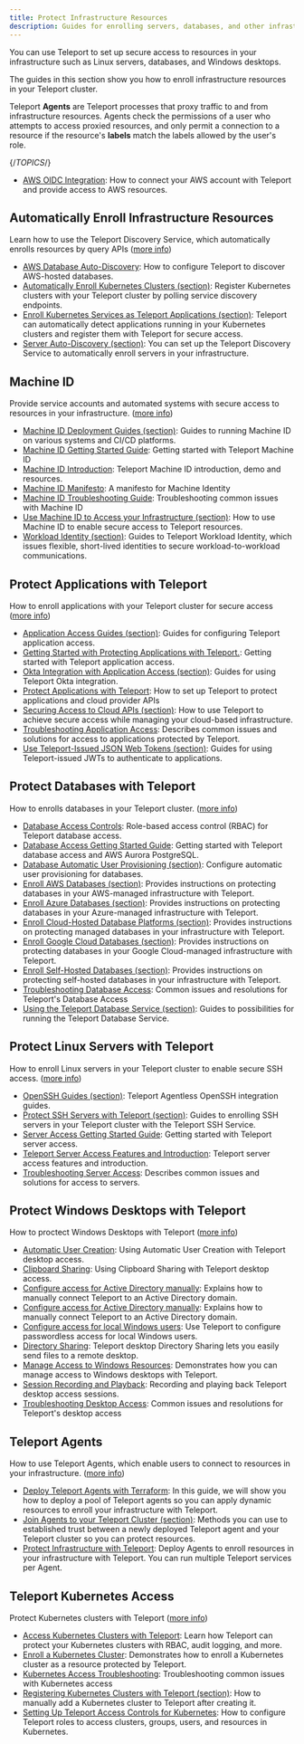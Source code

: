 ```yaml
---
title: Protect Infrastructure Resources
description: Guides for enrolling servers, databases, and other infrastructure resources with Teleport so you can set up secure access.
---
```


You can use Teleport to set up secure access to resources in your infrastructure
such as Linux servers, databases, and Windows desktops. 

The guides in this section show you how to enroll infrastructure resources in
your Teleport cluster.

Teleport **Agents** are Teleport processes that proxy traffic to and from
infrastructure resources.  Agents check the permissions of a user who attempts
to access proxied resources, and only permit a connection to a resource if the
resource's **labels** match the labels allowed by the user's role.

{/*TOPICS*/}

- [AWS OIDC Integration](protect-resources/awsoidc-integration.mdx): How to connect your AWS account with Teleport and provide access to AWS resources.

## Automatically Enroll Infrastructure Resources

Learn how to use the Teleport Discovery Service, which automatically enrolls resources by query APIs ([more info](protect-resources/auto-discovery.mdx))

- [AWS Database Auto-Discovery](protect-resources/auto-discovery/databases.mdx): How to configure Teleport to discover AWS-hosted databases.
- [Automatically Enroll Kubernetes Clusters (section)](protect-resources/auto-discovery/kubernetes.mdx): Register Kubernetes clusters with your Teleport cluster by polling service discovery endpoints.
- [Enroll Kubernetes Services as Teleport Applications (section)](protect-resources/auto-discovery/kubernetes-applications.mdx): Teleport can automatically detect applications running in your Kubernetes clusters and register them with Teleport for secure access.
- [Server Auto-Discovery (section)](protect-resources/auto-discovery/servers.mdx): You can set up the Teleport Discovery Service to automatically enroll servers in your infrastructure.

## Machine ID

Provide service accounts and automated systems with secure access to resources in your infrastructure. ([more info](protect-resources/machine-id.mdx))

- [Machine ID Deployment Guides (section)](protect-resources/machine-id/deployment.mdx): Guides to running Machine ID on various systems and CI/CD platforms.
- [Machine ID Getting Started Guide](protect-resources/machine-id/getting-started.mdx): Getting started with Teleport Machine ID
- [Machine ID Introduction](protect-resources/machine-id/introduction.mdx): Teleport Machine ID introduction, demo and resources.
- [Machine ID Manifesto](protect-resources/machine-id/manifesto.mdx): A manifesto for Machine Identity
- [Machine ID Troubleshooting Guide](protect-resources/machine-id/troubleshooting.mdx): Troubleshooting common issues with Machine ID
- [Use Machine ID to Access your Infrastructure (section)](protect-resources/machine-id/access-guides.mdx): How to use Machine ID to enable secure access to Teleport resources.
- [Workload Identity (section)](protect-resources/machine-id/workload-identity.mdx): Guides to Teleport Workload Identity, which issues flexible, short-lived identities to secure workload-to-workload communications.

## Protect Applications with Teleport

How to enroll applications with your Teleport cluster for secure access ([more info](protect-resources/application-access.mdx))

- [Application Access Guides (section)](protect-resources/application-access/guides.mdx): Guides for configuring Teleport application access.
- [Getting Started with Protecting Applications with Teleport.](protect-resources/application-access/getting-started.mdx): Getting started with Teleport application access.
- [Okta Integration with Application Access (section)](protect-resources/application-access/okta.mdx): Guides for using Teleport Okta integration.
- [Protect Applications with Teleport](protect-resources/application-access/introduction.mdx): How to set up Teleport to protect applications and cloud provider APIs
- [Securing Access to Cloud APIs (section)](protect-resources/application-access/cloud-apis.mdx): How to use Teleport to achieve secure access while managing your cloud-based infrastructure.
- [Troubleshooting Application Access](protect-resources/application-access/troubleshooting-apps.mdx): Describes common issues and solutions for access to applications protected by Teleport.
- [Use Teleport-Issued JSON Web Tokens (section)](protect-resources/application-access/jwt.mdx): Guides for using Teleport-issued JWTs to authenticate to applications.

## Protect Databases with Teleport

How to enrolls databases in your Teleport cluster. ([more info](protect-resources/database-access.mdx))

- [Database Access Controls](protect-resources/database-access/rbac.mdx): Role-based access control (RBAC) for Teleport database access.
- [Database Access Getting Started Guide](protect-resources/database-access/getting-started.mdx): Getting started with Teleport database access and AWS Aurora PostgreSQL.
- [Database Automatic User Provisioning (section)](protect-resources/database-access/auto-user-provisioning.mdx): Configure automatic user provisioning for databases.
- [Enroll AWS Databases (section)](protect-resources/database-access/enroll-aws-databases.mdx): Provides instructions on protecting databases in your AWS-managed infrastructure with Teleport.
- [Enroll Azure Databases (section)](protect-resources/database-access/enroll-azure-databases.mdx): Provides instructions on protecting databases in your Azure-managed infrastructure with Teleport.
- [Enroll Cloud-Hosted Database Platforms (section)](protect-resources/database-access/enroll-managed-databases.mdx): Provides instructions on protecting managed databases in your infrastructure with Teleport.
- [Enroll Google Cloud Databases (section)](protect-resources/database-access/enroll-google-cloud-databases.mdx): Provides instructions on protecting databases in your Google Cloud-managed infrastructure with Teleport.
- [Enroll Self-Hosted Databases (section)](protect-resources/database-access/enroll-self-hosted-databases.mdx): Provides instructions on protecting self-hosted databases in your infrastructure with Teleport.
- [Troubleshooting Database Access](protect-resources/database-access/troubleshooting.mdx): Common issues and resolutions for Teleport's Database Access
- [Using the Teleport Database Service (section)](protect-resources/database-access/guides.mdx): Guides to possibilities for running the Teleport Database Service.

## Protect Linux Servers with Teleport

How to enroll Linux servers in your Teleport cluster to enable secure SSH access. ([more info](protect-resources/server-access.mdx))

- [OpenSSH Guides (section)](protect-resources/server-access/openssh.mdx): Teleport Agentless OpenSSH integration guides.
- [Protect SSH Servers with Teleport (section)](protect-resources/server-access/guides.mdx): Guides to enrolling SSH servers in your Teleport cluster with the Teleport SSH Service.
- [Server Access Getting Started Guide](protect-resources/server-access/getting-started.mdx): Getting started with Teleport server access.
- [Teleport Server Access Features and Introduction](protect-resources/server-access/introduction.mdx): Teleport server access features and introduction.
- [Troubleshooting Server Access](protect-resources/server-access/troubleshooting-server.mdx): Describes common issues and solutions for access to servers.

## Protect Windows Desktops with Teleport

How to proctect Windows Desktops with Teleport ([more info](protect-resources/desktop-access.mdx))

- [Automatic User Creation](protect-resources/desktop-access/user-creation.mdx): Using Automatic User Creation with Teleport desktop access.
- [Clipboard Sharing](protect-resources/desktop-access/clipboard.mdx): Using Clipboard Sharing with Teleport desktop access.
- [Configure access for Active Directory manually](protect-resources/desktop-access/active-directory-manual.mdx): Explains how to manually connect Teleport to an Active Directory domain.
- [Configure access for Active Directory manually](protect-resources/desktop-access/active-directory.mdx): Explains how to manually connect Teleport to an Active Directory domain.
- [Configure access for local Windows users](protect-resources/desktop-access/getting-started.mdx): Use Teleport to configure passwordless access for local Windows users.
- [Directory Sharing](protect-resources/desktop-access/directory-sharing.mdx): Teleport desktop Directory Sharing lets you easily send files to a remote desktop.
- [Manage Access to Windows Resources](protect-resources/desktop-access/introduction.mdx): Demonstrates how you can manage access to Windows desktops with Teleport.
- [Session Recording and Playback](protect-resources/desktop-access/sessions.mdx): Recording and playing back Teleport desktop access sessions.
- [Troubleshooting Desktop Access](protect-resources/desktop-access/troubleshooting.mdx): Common issues and resolutions for Teleport's desktop access

## Teleport Agents

How to use Teleport Agents, which enable users to connect to resources in your infrastructure. ([more info](protect-resources/agents.mdx))

- [Deploy Teleport Agents with Terraform](protect-resources/agents/deploy-agents-terraform.mdx): In this guide, we will show you how to deploy a pool of Teleport agents so you can apply dynamic resources to enroll your infrastructure with Teleport.
- [Join Agents to your Teleport Cluster (section)](protect-resources/agents/join-services-to-your-cluster.mdx): Methods you can use to established trust between a newly deployed Teleport agent and your Teleport cluster so you can protect resources.
- [Protect Infrastructure with Teleport](protect-resources/agents/introduction.mdx): Deploy Agents to enroll resources in your infrastructure with Teleport. You can run multiple Teleport services per Agent.

## Teleport Kubernetes Access

Protect Kubernetes clusters with Teleport ([more info](protect-resources/kubernetes-access.mdx))

- [Access Kubernetes Clusters with Teleport](protect-resources/kubernetes-access/introduction.mdx): Learn how Teleport can protect your Kubernetes clusters with RBAC, audit logging, and more.
- [Enroll a Kubernetes Cluster](protect-resources/kubernetes-access/getting-started.mdx): Demonstrates how to enroll a Kubernetes cluster as a resource protected by Teleport.
- [Kubernetes Access Troubleshooting](protect-resources/kubernetes-access/troubleshooting.mdx): Troubleshooting common issues with Kubernetes access
- [Registering Kubernetes Clusters with Teleport (section)](protect-resources/kubernetes-access/register-clusters.mdx): How to manually add a Kubernetes cluster to Teleport after creating it.
- [Setting Up Teleport Access Controls for Kubernetes](protect-resources/kubernetes-access/manage-access.mdx): How to configure Teleport roles to access clusters, groups, users, and resources in Kubernetes.
